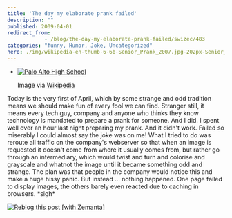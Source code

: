 ```yaml
---
title: 'The day my elaborate prank failed'
description: ""
published: 2009-04-01
redirect_from: 
            - /blog/the-day-my-elaborate-prank-failed/swizec/483
categories: "funny, Humor, Joke, Uncategorized"
hero: ./img/wikipedia-en-thumb-6-6b-Senior_Prank_2007.jpg-202px-Senior_Prank_2007.jpg
---
```

- [![Palo Alto High School](./img/wikipedia-en-thumb-6-6b-Senior_Prank_2007.jpg-202px-Senior_Prank_2007.jpg "Palo Alto High School")](http://en.wikipedia.org/wiki/Image:Senior_Prank_2007.jpg)

  Image via [Wikipedia](http://en.wikipedia.org/wiki/Image:Senior_Prank_2007.jpg)

Today is the very first of April, which by some strange and odd tradition means we should make fun of every fool we can find. Stranger still, it means every tech guy, company and anyone who thinks they know technology is mandated to prepare a prank for someone. And I did. I spent well over an hour last night preparing my prank. And it didn't work. Failed so miserably I could almost say the joke was on me! What I tried to do was reroute all traffic on the company's webserver so that when an image is requested it doesn't come from where it usually comes from, but rather go through an intermediary, which would twist and turn and colorise and grayscale and whatnot the image until it became something odd and strange. The plan was that people in the company would notice this and make a huge hissy panic. But instead ... nothing happened. One page failed to display images, the others barely even reacted due to caching in browsers. \*sigh\*

[![Reblog this post \[with Zemanta\]](http://img.zemanta.com/reblog_e.png?x-id=1b5207c7-e882-4407-b023-e1d202df1e7d)](http://reblog.zemanta.com/zemified/1b5207c7-e882-4407-b023-e1d202df1e7d/ "Zemified by Zemanta")